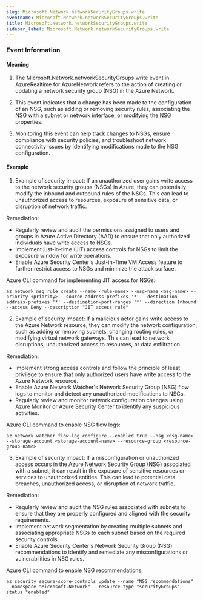 ```yaml
--- 
slug: Microsoft.Network.networkSecurityGroups.write
eventname: Microsoft.Network.networkSecurityGroups.write
title: Microsoft.Network.networkSecurityGroups.write
sidebar_label: Microsoft.Network.networkSecurityGroups.write
---
```

                       
### Event Information

#### Meaning

1. The Microsoft.Network.networkSecurityGroups.write event in AzureRealtime for AzureNetwork refers to the action of creating or updating a network security group (NSG) in the Azure Network.

2. This event indicates that a change has been made to the configuration of an NSG, such as adding or removing security rules, associating the NSG with a subnet or network interface, or modifying the NSG properties.

3. Monitoring this event can help track changes to NSGs, ensure compliance with security policies, and troubleshoot network connectivity issues by identifying modifications made to the NSG configuration.

#### Example

1. Example of security impact: If an unauthorized user gains write access to the network security groups (NSGs) in Azure, they can potentially modify the inbound and outbound rules of the NSGs. This can lead to unauthorized access to resources, exposure of sensitive data, or disruption of network traffic.

Remediation:
- Regularly review and audit the permissions assigned to users and groups in Azure Active Directory (AAD) to ensure that only authorized individuals have write access to NSGs.
- Implement just-in-time (JIT) access controls for NSGs to limit the exposure window for write operations.
- Enable Azure Security Center's Just-in-Time VM Access feature to further restrict access to NSGs and minimize the attack surface.

Azure CLI command for implementing JIT access for NSGs:
```
az network nsg rule create --name <rule-name> --nsg-name <nsg-name> --priority <priority> --source-address-prefixes '*' --destination-address-prefixes '*' --destination-port-ranges '*' --direction Inbound --access Deny --description "JIT access rule"
```

2. Example of security impact: If a malicious actor gains write access to the Azure Network resource, they can modify the network configuration, such as adding or removing subnets, changing routing rules, or modifying virtual network gateways. This can lead to network disruptions, unauthorized access to resources, or data exfiltration.

Remediation:
- Implement strong access controls and follow the principle of least privilege to ensure that only authorized users have write access to the Azure Network resource.
- Enable Azure Network Watcher's Network Security Group (NSG) flow logs to monitor and detect any unauthorized modifications to NSGs.
- Regularly review and monitor network configuration changes using Azure Monitor or Azure Security Center to identify any suspicious activities.

Azure CLI command to enable NSG flow logs:
```
az network watcher flow-log configure --enabled true --nsg <nsg-name> --storage-account <storage-account-name> --resource-group <resource-group-name>
```

3. Example of security impact: If a misconfiguration or unauthorized access occurs in the Azure Network Security Group (NSG) associated with a subnet, it can result in the exposure of sensitive resources or services to unauthorized entities. This can lead to potential data breaches, unauthorized access, or disruption of network traffic.

Remediation:
- Regularly review and audit the NSG rules associated with subnets to ensure that they are properly configured and aligned with the security requirements.
- Implement network segmentation by creating multiple subnets and associating appropriate NSGs to each subnet based on the required security controls.
- Enable Azure Security Center's Network Security Group (NSG) recommendations to identify and remediate any misconfigurations or vulnerabilities in NSG rules.

Azure CLI command to enable NSG recommendations:
```
az security secure-score-controls update --name "NSG recommendations" --namespace "Microsoft.Network" --resource-type "securityGroups" --status "enabled"
```


 